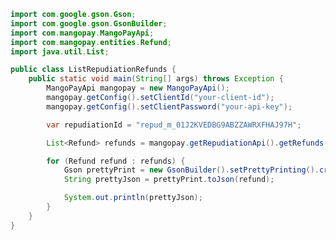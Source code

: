 ```java Java
import com.google.gson.Gson;
import com.google.gson.GsonBuilder;
import com.mangopay.MangoPayApi;
import com.mangopay.entities.Refund;
import java.util.List;

public class ListRepudiationRefunds {
    public static void main(String[] args) throws Exception {
        MangoPayApi mangopay = new MangoPayApi();
        mangopay.getConfig().setClientId("your-client-id");
        mangopay.getConfig().setClientPassword("your-api-key");

        var repudiationId = "repud_m_01J2KVEDBG9ABZZAWRXFHAJ97H";

        List<Refund> refunds = mangopay.getRepudiationApi().getRefunds(repudiationId);

        for (Refund refund : refunds) {
            Gson prettyPrint = new GsonBuilder().setPrettyPrinting().create();
            String prettyJson = prettyPrint.toJson(refund);

            System.out.println(prettyJson);
        }
    }
}
```